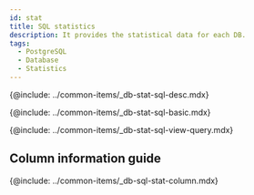 ```yaml
---
id: stat
title: SQL statistics
description: It provides the statistical data for each DB.
tags:
  - PostgreSQL
  - Database
  - Statistics
---
```



<Note product='PostgreSQL' link='../postgresql-v1/stat' />

<!-- SQL 통계-->

{@include: ../common-items/_db-stat-sql-desc.mdx} 

<!-- SQL 통계 기본 사용 안내 -->

{@include: ../common-items/_db-stat-sql-basic.mdx}

<!-- 쿼리별 수행 추이, 자세히 보기-->

{@include: ../common-items/_db-stat-sql-view-query.mdx}  

## Column information guide

{@include: ../common-items/_db-sql-stat-column.mdx}
